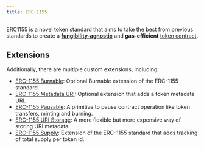 ```yaml
---
title: ERC-1155
---
```


ERC1155 is a novel token standard that aims to take the best from previous standards to create a [**fungibility-agnostic**](./tokens#different-kinds-of-tokens) and **gas-efficient** [token contract](./tokens#but_first_coffee_a_primer_on_token_contracts).

## Extensions

Additionally, there are multiple custom extensions, including:

* [ERC-1155 Burnable](/contracts-stylus/erc1155-burnable): Optional Burnable extension of the ERC-1155 standard.
* [ERC-1155 Metadata URI](/contracts-stylus/erc1155-metadata-uri): Optional extension that adds a token metadata URI.
* [ERC-1155 Pausable](/contracts-stylus/erc1155-pausable): A primitive to pause contract operation like token transfers, minting and burning.
* [ERC-1155 URI Storage](/contracts-stylus/erc1155-uri-storage): A more flexible but more expensive way of storing URI metadata.
* [ERC-1155 Supply](/contracts-stylus/erc1155-supply): Extension of the ERC-1155 standard that adds tracking of total supply per token id.
